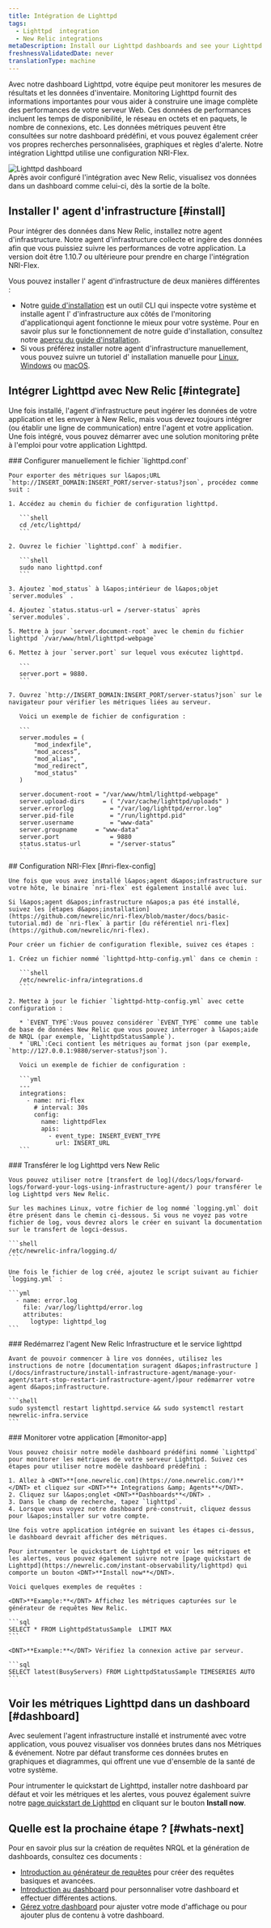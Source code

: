 ```yaml
---
title: Intégration de Lighttpd
tags:
  - Lighttpd  integration
  - New Relic integrations
metaDescription: Install our Lighttpd dashboards and see your Lighttpd  data in New Relic.
freshnessValidatedDate: never
translationType: machine
---
```


Avec notre dashboard Lighttpd, votre équipe peut monitorer les mesures de résultats et les données d&apos;inventaire. Monitoring Lighttpd fournit des informations importantes pour vous aider à construire une image complète des performances de votre serveur Web. Ces données de performances incluent les temps de disponibilité, le réseau en octets et en paquets, le nombre de connexions, etc. Les données métriques peuvent être consultées sur notre dashboard prédéfini, et vous pouvez également créer vos propres recherches personnalisées, graphiques et règles d&apos;alerte. Notre intégration Lighttpd utilise une configuration NRI-Flex.

<img title="Lighttpd dashboard" alt="Lighttpd dashboard" src="/images/infrastructure_screenshot-full_Lighttptd-dashboard.webp" />

<figcaption>
  Après avoir configuré l&apos;intégration avec New Relic, visualisez vos données dans un dashboard comme celui-ci, dès la sortie de la boîte.
</figcaption>

## Installer l&apos; agent d&apos;infrastructure [#install]

Pour intégrer des données dans New Relic, installez notre agent d&apos;infrastructure. Notre agent d&apos;infrastructure collecte et ingère des données afin que vous puissiez suivre les performances de votre application. La version doit être 1.10.7 ou ultérieure pour prendre en charge l&apos;intégration NRI-Flex.

Vous pouvez installer l&apos; agent d&apos;infrastructure de deux manières différentes :

* Notre [guide d&apos;installation](https://one.newrelic.com/nr1-core?state=4f81feab-35f7-e97e-9903-52510f8542bd) est un outil CLI qui inspecte votre système et installe agent l&apos; d&apos;infrastructure aux côtés de l&apos;monitoring d&apos;applicationqui agent fonctionne le mieux pour votre système. Pour en savoir plus sur le fonctionnement de notre guide d&apos;installation, consultez notre [aperçu du guide d&apos;installation](/docs/infrastructure/host-integrations/installation/new-relic-guided-install-overview).
* Si vous préférez installer notre agent d&apos;infrastructure manuellement, vous pouvez suivre un tutoriel d&apos; installation manuelle pour [Linux](/docs/infrastructure/install-infrastructure-agent/linux-installation/install-infrastructure-monitoring-agent-linux), [Windows](/docs/infrastructure/install-infrastructure-agent/windows-installation/install-infrastructure-monitoring-agent-windows/) ou [macOS](/docs/infrastructure/install-infrastructure-agent/macos-installation/install-infrastructure-monitoring-agent-macos/).

## Intégrer Lighttpd avec New Relic [#integrate]

Une fois installé, l&apos;agent d&apos;infrastructure peut ingérer les données de votre application et les envoyer à New Relic, mais vous devez toujours intégrer (ou établir une ligne de communication) entre l&apos;agent et votre application. Une fois intégré, vous pouvez démarrer avec une solution monitoring prête à l&apos;emploi pour votre application Lighttpd.

<Steps>
  <Step>
    ### Configurer manuellement le fichier `lighttpd.conf`

    Pour exporter des métriques sur l&apos;URL `http://INSERT_DOMAIN:INSERT_PORT/server-status?json`, procédez comme suit :

    1. Accédez au chemin du fichier de configuration lighttpd.

       ```shell
       cd /etc/lighttpd/
       ```

    2. Ouvrez le fichier `lighttpd.conf` à modifier.

       ```shell
       sudo nano lighttpd.conf
       ```

    3. Ajoutez `mod_status` à l&apos;intérieur de l&apos;objet `server.modules` .

    4. Ajoutez `status.status-url = /server-status` après `server.modules`.

    5. Mettre à jour `server.document-root` avec le chemin du fichier lighttpd `/var/www/html/lighttpd-webpage`

    6. Mettez à jour `server.port` sur lequel vous exécutez lighttpd.

       ```
       server.port = 9880.
       ```

    7. Ouvrez `http://INSERT_DOMAIN:INSERT_PORT/server-status?json` sur le navigateur pour vérifier les métriques liées au serveur.

       Voici un exemple de fichier de configuration :

       ```
       server.modules = (
           "mod_indexfile",
           "mod_access”,
           "mod_alias",
           "mod_redirect”,
           "mod_status"
       )

       server.document-root	= "/var/www/html/lighttpd-webpage"
       server.upload-dirs	  = ( "/var/cache/lighttpd/uploads" )
       server.errorlog		    = "/var/log/lighttpd/error.log"
       server.pid-file		    = "/run/lighttpd.pid"
       server.username		    = "www-data"
       server.groupname	    = "www-data"
       server.port		        = 9880
       status.status-url	    = "/server-status”
       ```
  </Step>

  <Step>
    ## Configuration NRI-Flex [#nri-flex-config]

    Une fois que vous avez installé l&apos;agent d&apos;infrastructure sur votre hôte, le binaire `nri-flex` est également installé avec lui.

    Si l&apos;agent d&apos;infrastructure n&apos;a pas été installé, suivez les [étapes d&apos;installation](https://github.com/newrelic/nri-flex/blob/master/docs/basic-tutorial.md) de `nri-flex` à partir [du référentiel nri-flex](https://github.com/newrelic/nri-flex).

    Pour créer un fichier de configuration flexible, suivez ces étapes :

    1. Créez un fichier nommé `lighttpd-http-config.yml` dans ce chemin :

       ```shell
       /etc/newrelic-infra/integrations.d
       ```

    2. Mettez à jour le fichier `lighttpd-http-config.yml` avec cette configuration :

       * `EVENT_TYPE`:Vous pouvez considérer `EVENT_TYPE` comme une table de base de données New Relic que vous pouvez interroger à l&apos;aide de NRQL (par exemple, `LighttpdStatusSample`).
       * `URL`:Ceci contient les métriques au format json (par exemple, `http://127.0.0.1:9880/server-status?json`).

       Voici un exemple de fichier de configuration :

       ```yml
       ---
       integrations:
         - name: nri-flex
           # interval: 30s
           config:
             name: lighttpdFlex
             apis:
               - event_type: INSERT_EVENT_TYPE
                 url: INSERT_URL  
       ```
  </Step>

  <Step>
    ### Transférer le log Lighttpd vers New Relic

    Vous pouvez utiliser notre [transfert de log](/docs/logs/forward-logs/forward-your-logs-using-infrastructure-agent/) pour transférer le log Lighttpd vers New Relic.

    Sur les machines Linux, votre fichier de log nommé `logging.yml` doit être présent dans le chemin ci-dessous. Si vous ne voyez pas votre fichier de log, vous devrez alors le créer en suivant la documentation sur le transfert de logci-dessus.

    ```shell
    /etc/newrelic-infra/logging.d/
    ```

    Une fois le fichier de log créé, ajoutez le script suivant au fichier `logging.yml` :

    ```yml
      - name: error.log
        file: /var/log/lighttpd/error.log
        attributes:
          logtype: lighttpd_log
    ```
  </Step>

  <Step>
    ### Redémarrez l&apos;agent New Relic Infrastructure et le service lighttpd

    Avant de pouvoir commencer à lire vos données, utilisez les instructions de notre [documentation suragent d&apos;infrastructure ](/docs/infrastructure/install-infrastructure-agent/manage-your-agent/start-stop-restart-infrastructure-agent/)pour redémarrer votre agent d&apos;infrastructure.

    ```shell
    sudo systemctl restart lighttpd.service && sudo systemctl restart newrelic-infra.service
    ```
  </Step>

  <Step>
    ### Monitorer votre application [#monitor-app]

    Vous pouvez choisir notre modèle dashboard prédéfini nommé `Lighttpd` pour monitorer les métriques de votre serveur Lighttpd. Suivez ces étapes pour utiliser notre modèle dashboard prédéfini :

    1. Allez à <DNT>**[one.newrelic.com](https://one.newrelic.com/)**</DNT> et cliquez sur <DNT>**+ Integrations &amp; Agents**</DNT>.
    2. Cliquez sur l&apos;onglet <DNT>**Dashboards**</DNT> .
    3. Dans le champ de recherche, tapez `lighttpd`.
    4. Lorsque vous voyez notre dashboard pré-construit, cliquez dessus pour l&apos;installer sur votre compte.

    Une fois votre application intégrée en suivant les étapes ci-dessus, le dashboard devrait afficher des métriques.

    Pour intrumenter le quickstart de Lighttpd et voir les métriques et les alertes, vous pouvez également suivre notre [page quickstart de Lighttpd](https://newrelic.com/instant-observability/lighttpd) qui comporte un bouton <DNT>**Install now**</DNT>.

    Voici quelques exemples de requêtes :

    <DNT>**Example:**</DNT> Affichez les métriques capturées sur le générateur de requêtes New Relic.

    ```sql
    SELECT * FROM LighttpdStatusSample  LIMIT MAX
    ```

    <DNT>**Example:**</DNT> Vérifiez la connexion active par serveur.

    ```sql
    SELECT latest(BusyServers) FROM LighttpdStatusSample TIMESERIES AUTO
    ```
  </Step>
</Steps>

## Voir les métriques Lighttpd dans un dashboard [#dashboard]

Avec seulement l&apos;agent infrastructure installé et instrumenté avec votre application, vous pouvez visualiser vos données brutes dans nos Métriques &amp; événement. Notre <InlinePopover type="dashboards" />par défaut transforme ces données brutes en graphiques et diagrammes, qui offrent une vue d&apos;ensemble de la santé de votre système.

Pour intrumenter le quickstart de Lighttpd, installer notre dashboard par défaut et voir les métriques et les alertes, vous pouvez également suivre notre [page quickstart de Lighttpd](https://newrelic.com/instant-observability/lighttpd) en cliquant sur le bouton <DNT>**Install now**</DNT>.

## Quelle est la prochaine étape ? [#whats-next]

Pour en savoir plus sur la création de requêtes NRQL et la génération de dashboards, consultez ces documents :

* [Introduction au générateur de requêtes](/docs/query-your-data/explore-query-data/query-builder/introduction-query-builder) pour créer des requêtes basiques et avancées.
* [Introduction au dashboard](/docs/query-your-data/explore-query-data/dashboards/introduction-dashboards) pour personnaliser votre dashboard et effectuer différentes actions.
* [Gérez votre dashboard](/docs/query-your-data/explore-query-data/dashboards/manage-your-dashboard) pour ajuster votre <InlinePopover type="dashboards" />mode d&apos;affichage ou pour ajouter plus de contenu à votre dashboard.